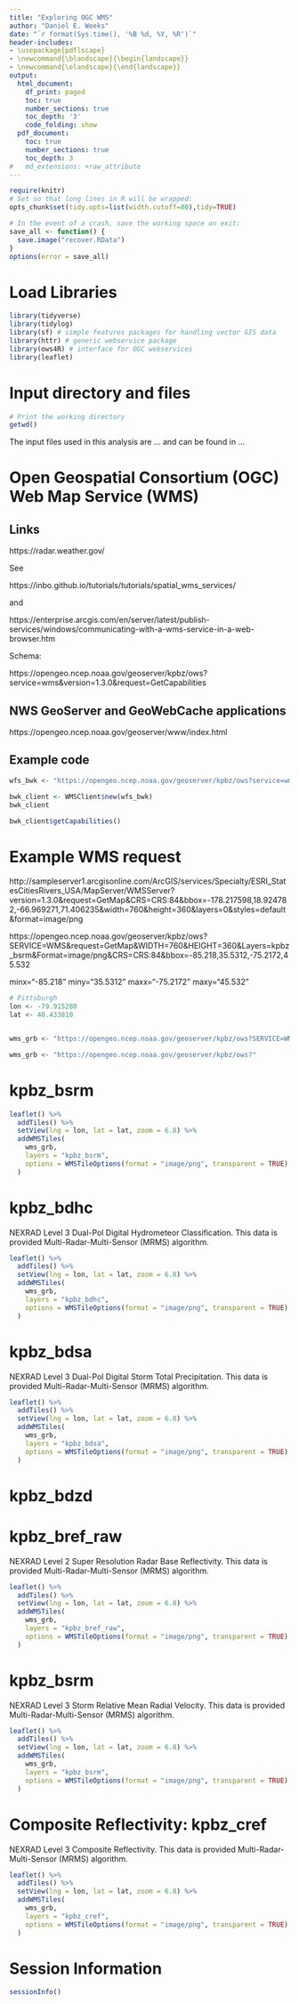 ```yaml
---
title: "Exploring OGC WMS"
author: "Daniel E. Weeks"
date: "`r format(Sys.time(), '%B %d, %Y, %R')`"
header-includes:
- \usepackage{pdflscape}
- \newcommand{\blandscape}{\begin{landscape}}
- \newcommand{\elandscape}{\end{landscape}}
output:
  html_document:
    df_print: paged
    toc: true
    number_sections: true
    toc_depth: '3'
    code_folding: show
  pdf_document:
    toc: true
    number_sections: true
    toc_depth: 3
#   md_extensions: +raw_attribute
---
```


```r
require(knitr)
# Set so that long lines in R will be wrapped:
opts_chunk$set(tidy.opts=list(width.cutoff=80),tidy=TRUE)
```

```r
# In the event of a crash, save the working space on exit:
save_all <- function() {
  save.image("recover.RData")
}
options(error = save_all)
```


# Load Libraries

```r
library(tidyverse)
library(tidylog)
library(sf) # simple features packages for handling vector GIS data
library(httr) # generic webservice package
library(ows4R) # interface for OGC webservices
library(leaflet)
```

# Input directory and files 

```r
# Print the working directory
getwd()
```
The input files used in this analysis are ... and can be found in ... 

# Open Geospatial Consortium (OGC) Web Map Service (WMS)

## Links

https://radar.weather.gov/

See

https://inbo.github.io/tutorials/tutorials/spatial_wms_services/

and

https://enterprise.arcgis.com/en/server/latest/publish-services/windows/communicating-with-a-wms-service-in-a-web-browser.htm

Schema:

https://opengeo.ncep.noaa.gov/geoserver/kpbz/ows?service=wms&version=1.3.0&request=GetCapabilities

## NWS GeoServer and GeoWebCache applications

https://opengeo.ncep.noaa.gov/geoserver/www/index.html

## Example code

```r
wfs_bwk <- "https://opengeo.ncep.noaa.gov/geoserver/kpbz/ows?service=wms&version=1.3.0&request=GetCapabilities"
```

```r
bwk_client <- WMSClient$new(wfs_bwk)
bwk_client
```

```r
bwk_client$getCapabilities()
```
# Example WMS request

http://sampleserver1.arcgisonline.com/ArcGIS/services/Specialty/ESRI_StatesCitiesRivers_USA/MapServer/WMSServer?version=1.3.0&request=GetMap&CRS=CRS:84&bbox=-178.217598,18.924782,-66.969271,71.406235&width=760&height=360&layers=0&styles=default&format=image/png


https://opengeo.ncep.noaa.gov/geoserver/kpbz/ows?SERVICE=WMS&request=GetMap&WIDTH=760&HEIGHT=360&Layers=kpbz_bsrm&Format=image/png&CRS=CRS:84&bbox=-85.218,35.5312,-75.2172,45.532

minx="-85.218" miny="35.5312" maxx="-75.2172" maxy="45.532"


```r
# Pittsburgh
lon <- -79.915280
lat <- 40.433810


wms_grb <- "https://opengeo.ncep.noaa.gov/geoserver/kpbz/ows?SERVICE=WMS&request=GetMap&WIDTH=760&HEIGHT=360&Layers=kpbz_bsrm&Format=image/png&CRS=CRS:84&bbox=-85.218,35.5312,-75.2172,45.532"

wms_grb <- "https://opengeo.ncep.noaa.gov/geoserver/kpbz/ows?"
```

# kpbz_bsrm



```r
leaflet() %>% 
  addTiles() %>% 
  setView(lng = lon, lat = lat, zoom = 6.8) %>%
  addWMSTiles(
    wms_grb,
    layers = "kpbz_bsrm",
    options = WMSTileOptions(format = "image/png", transparent = TRUE)
  )
```


# kpbz_bdhc

NEXRAD Level 3 Dual-Pol Digital Hydrometeor Classification. This data is provided Multi-Radar-Multi-Sensor (MRMS) algorithm.

```r
leaflet() %>% 
  addTiles() %>% 
  setView(lng = lon, lat = lat, zoom = 6.8) %>%
  addWMSTiles(
    wms_grb,
    layers = "kpbz_bdhc",
    options = WMSTileOptions(format = "image/png", transparent = TRUE)
  )
```


# kpbz_bdsa

NEXRAD Level 3 Dual-Pol Digital Storm Total Precipitation. This data is provided Multi-Radar-Multi-Sensor (MRMS) algorithm.

```r
leaflet() %>% 
  addTiles() %>% 
  setView(lng = lon, lat = lat, zoom = 6.8) %>%
  addWMSTiles(
    wms_grb,
    layers = "kpbz_bdsa",
    options = WMSTileOptions(format = "image/png", transparent = TRUE)
  )
```

# kpbz_bdzd


# kpbz_bref_raw

NEXRAD Level 2 Super Resolution Radar Base Reflectivity. This data is provided Multi-Radar-Multi-Sensor (MRMS) algorithm.

```r
leaflet() %>% 
  addTiles() %>% 
  setView(lng = lon, lat = lat, zoom = 6.8) %>%
  addWMSTiles(
    wms_grb,
    layers = "kpbz_bref_raw",
    options = WMSTileOptions(format = "image/png", transparent = TRUE)
  )
```

# kpbz_bsrm

NEXRAD Level 3 Storm Relative Mean Radial Velocity. This data is provided Multi-Radar-Multi-Sensor (MRMS) algorithm.

```r
leaflet() %>% 
  addTiles() %>% 
  setView(lng = lon, lat = lat, zoom = 6.8) %>%
  addWMSTiles(
    wms_grb,
    layers = "kpbz_bsrm",
    options = WMSTileOptions(format = "image/png", transparent = TRUE)
  )
```

# Composite Reflectivity: kpbz_cref

NEXRAD Level 3 Composite Reflectivity. This data is provided Multi-Radar-Multi-Sensor (MRMS) algorithm.

```r
leaflet() %>% 
  addTiles() %>% 
  setView(lng = lon, lat = lat, zoom = 6.8) %>%
  addWMSTiles(
    wms_grb,
    layers = "kpbz_cref",
    options = WMSTileOptions(format = "image/png", transparent = TRUE)
  )
```

# Session Information

```r
sessionInfo()
```

